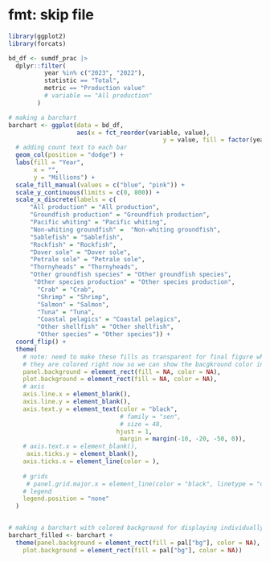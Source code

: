 
# fmt: skip file

```r


library(ggplot2)
library(forcats)

bd_df <- sumdf_prac |> 
  dplyr::filter(
          year %in% c("2023", "2022"),
          statistic == "Total",
          metric == "Production value"
          # variable == "All production"
        )

# making a barchart
barchart <- ggplot(data = bd_df, 
                   aes(x = fct_reorder(variable, value), 
                                           y = value, fill = factor(year))) +
  # adding count text to each bar
  geom_col(position = "dodge") +
  labs(fill = "Year", 
       x = "", 
       y = "Millions") +
  scale_fill_manual(values = c("blue", "pink")) +
  scale_y_continuous(limits = c(0, 800)) +
  scale_x_discrete(labels = c(
      "All production" = "All production",
      "Groundfish production" = "Groundfish production",
      "Pacific whiting" = "Pacific whiting",
      "Non-whiting groundfish" =  "Non-whiting groundfish",
      "Sablefish" = "Sablefish",
      "Rockfish" = "Rockfish",
      "Dover sole" = "Dover sole",
      "Petrale sole" = "Petrale sole",
      "Thornyheads" = "Thornyheads",
      "Other groundfish species" = "Other groundfish species",
       "Other species production" = "Other species production",
        "Crab" = "Crab",
        "Shrimp" = "Shrimp",
        "Salmon" = "Salmon",
        "Tuna" = "Tuna",
        "Coastal pelagics" = "Coastal pelagics",
        "Other shellfish" = "Other shellfish",
        "Other species" = "Other species")) +
  coord_flip() +
  theme(
    # note: need to make these fills as transparent for final figure when stitching together
    # they are colored right now so we can show the bacgkround color in the individual plot
    panel.background = element_rect(fill = NA, color = NA),
    plot.background = element_rect(fill = NA, color = NA),
    # axis 
    axis.line.x = element_blank(),
    axis.line.y = element_blank(),
    axis.text.y = element_text(color = "black",
                               # family = "sen",
                               # size = 48,
                              hjust = 1,     
                               margin = margin(-10, -20, -50, 0)),
    # axis.text.x = element_blank(),
     axis.ticks.y = element_blank(),
    axis.ticks.x = element_line(color = ),
    
    # grids 
     # panel.grid.major.x = element_line(color = "black", linetype = "dashed"),
    # legend
    legend.position = "none"
  )


# making a barchart with colored background for displaying individually
barchart_filled <- barchart +
  theme(panel.background = element_rect(fill = pal["bg"], color = NA),
    plot.background = element_rect(fill = pal["bg"], color = NA))
```
